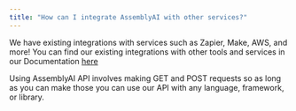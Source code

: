 ```yaml
---
title: "How can I integrate AssemblyAI with other services?"
---
```


We have existing integrations with services such as Zapier, Make, AWS, and more! You can find our existing integrations with other tools and services in our Documentation [here](/docs/integrations)

Using AssemblyAI API involves making GET and POST requests so as long as you can make those you can use our API with any language, framework, or library.
